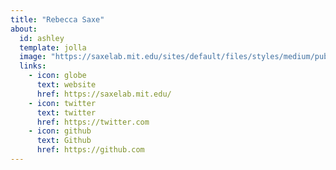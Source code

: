 ```yaml
---
title: "Rebecca Saxe"
about:
  id: ashley
  template: jolla
  image: "https://saxelab.mit.edu/sites/default/files/styles/medium/public/people/saxe.jpg"
  links:
    - icon: globe
      text: website
      href: https://saxelab.mit.edu/
    - icon: twitter
      text: twitter
      href: https://twitter.com
    - icon: github
      text: Github
      href: https://github.com
---
```


::: {#rebecca}
:::
